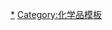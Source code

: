 {{Navbox
|name = 氟硅酸盐
|title = [[氟硅酸盐]]
| listclass  = hlist
|group1 = 
|list1 = 
*[[氟硅酸|H<sub>2</sub>SiF<sub>6</sub>]]
*[[氟硅酸锂|Li<sub>2</sub>SiF<sub>6</sub>]]
*[[氟硅酸钠|Na<sub>2</sub>SiF<sub>6</sub>]]
*[[氟硅酸钾|K<sub>2</sub>SiF<sub>6</sub>]]
*[[氟硅酸镁|MgSiF<sub>6</sub>]]
*[[氟硅酸钡|BaSiF<sub>6</sub>]]
*[[氟硅酸铜|CuSiF<sub>6</sub>]]
*[[氟硅酸锌|ZnSiF<sub>6</sub>]]
*[[氟硅酸镉|CdSiF<sub>6</sub>]]
*[[氟硅酸铅|PbSiF<sub>6</sub>]]
*[[氟硅酸银|Ag<sub>2</sub>SiF<sub>6</sub>]]
*[[氟硅酸铵|(NH<sub>4</sub>)<sub>2</sub>SiF<sub>6</sub>]]
}}<noinclude>
[[Category:氟硅酸盐|*]]
[[Category:化学品模板]]
</noinclude>